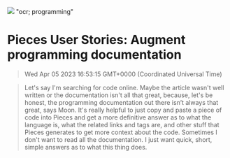 ![](https://uploads-ssl.webflow.com/6143afec68f555387049efb3/62f418f72a9d9585ea5e4f86_augment-programming-moon.jpg)
"ocr; programming"
# Pieces User Stories: Augment programming documentation
> Wed Apr 05 2023 16:53:15 GMT+0000 (Coordinated Universal Time)


> Let's say I'm searching for code online. Maybe the article wasn't well written or the documentation isn't all that great, because, let's be honest, the programming documentation out there isn’t always that great, says Moon.
> It's really helpful to just copy and paste a piece of code into Pieces and get a more definitive answer as to what the language is, what the related links and tags are, and other stuff that Pieces generates to get more context about the code. Sometimes I don't want to read all the documentation. I just want quick, short, simple answers as to what this thing does.

